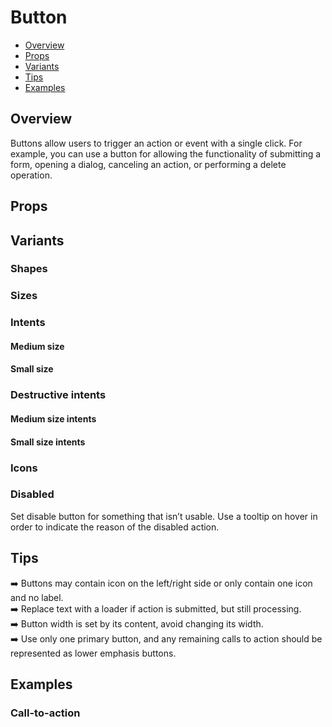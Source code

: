 
  <Meta of={ButtonStories} />

# Button

- [Overview](#overview)
- [Props](#props)
- [Variants](#variants)
- [Tips](#tips)
- [Examples](#examples)

## Overview

Buttons allow users to trigger an action or event with a single click.
For example, you can use a button for allowing the functionality of submitting a form, opening a dialog, canceling an action,
or performing a delete operation.


  <Canvas of={ButtonStories.Default} />

## Props


  <Controls of={ButtonStories.Default} />


## Variants

### Shapes
 
  <Canvas of={ButtonStories.Shapes} />

### Sizes

  <Canvas of={ButtonStories.Sizes} />

### Intents

#### Medium size
  <Canvas of={ButtonStories.Intents} />

#### Small size
  <Canvas of={ButtonStories.IntentsSmall} />

### Destructive intents
#### Medium size intents
  <Canvas of={ButtonStories.DestructiveIntents} />

#### Small size intents
  <Canvas of={ButtonStories.DestructiveIntentsSmall} />

### Icons
  <Canvas of={ButtonStories.Icons} />

### Disabled

Set disable button for something that isn’t usable. Use a tooltip on hover in order to indicate the reason of the disabled action.

  <Canvas of={ButtonStories.Disabled} />


## Tips

➡️ Buttons may contain icon on the left/right side or only contain one icon and no label.  
➡️ Replace text with a loader if action is submitted, but still processing.  
➡️ Button width is set by its content, avoid changing its width.  
➡️ Use only one primary button, and any remaining calls to action should be represented as lower emphasis buttons.  


## Examples

### Call-to-action

  <Canvas of={ButtonStories.CTA} />
